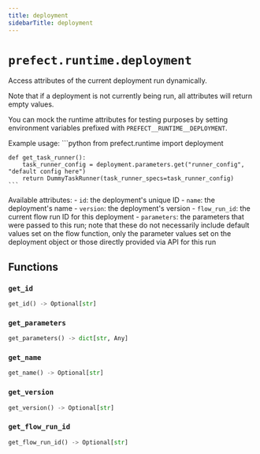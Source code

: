 ```yaml
---
title: deployment
sidebarTitle: deployment
---
```


# `prefect.runtime.deployment`



Access attributes of the current deployment run dynamically.

Note that if a deployment is not currently being run, all attributes will return empty values.

You can mock the runtime attributes for testing purposes by setting environment variables
prefixed with `PREFECT__RUNTIME__DEPLOYMENT`.

Example usage:
    ```python
    from prefect.runtime import deployment

    def get_task_runner():
        task_runner_config = deployment.parameters.get("runner_config", "default config here")
        return DummyTaskRunner(task_runner_specs=task_runner_config)
    ```

Available attributes:
    - `id`: the deployment's unique ID
    - `name`: the deployment's name
    - `version`: the deployment's version
    - `flow_run_id`: the current flow run ID for this deployment
    - `parameters`: the parameters that were passed to this run; note that these do not necessarily
        include default values set on the flow function, only the parameter values set on the deployment
        object or those directly provided via API for this run


## Functions

### `get_id` <sup><a href="https://github.com/prefecthq/prefect/blob/main/src/prefect/runtime/deployment.py#L107" target="_blank"><Icon icon="github" size="14" /></a></sup>

```python
get_id() -> Optional[str]
```

### `get_parameters` <sup><a href="https://github.com/prefecthq/prefect/blob/main/src/prefect/runtime/deployment.py#L125" target="_blank"><Icon icon="github" size="14" /></a></sup>

```python
get_parameters() -> dict[str, Any]
```

### `get_name` <sup><a href="https://github.com/prefecthq/prefect/blob/main/src/prefect/runtime/deployment.py#L136" target="_blank"><Icon icon="github" size="14" /></a></sup>

```python
get_name() -> Optional[str]
```

### `get_version` <sup><a href="https://github.com/prefecthq/prefect/blob/main/src/prefect/runtime/deployment.py#L148" target="_blank"><Icon icon="github" size="14" /></a></sup>

```python
get_version() -> Optional[str]
```

### `get_flow_run_id` <sup><a href="https://github.com/prefecthq/prefect/blob/main/src/prefect/runtime/deployment.py#L160" target="_blank"><Icon icon="github" size="14" /></a></sup>

```python
get_flow_run_id() -> Optional[str]
```

